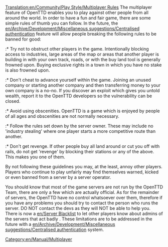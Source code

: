 [[Translation:en/Community/Play Style/Multiplayer Rules]]
The multiplayer feature of OpenTTD enables you to play against other people from all around the world. In order to have a fun and fair game, there are some simple rules of thumb you can follow. In the future, the [[en/Archive/Development/Miscellaneous suggestions/Centralised authentication]] feature will allow people breaking the following rules to be banned for good:

:* Try not to obstruct other players in the game. Intentionally blocking access to industries, large areas of the map or areas that another player is building in with your own track, roads, or with the buy land tool is generally frowned upon. Buying exclusive rights in a town in which you have no stake is also frowned upon.

:* Don't cheat to advance yourself within the game. Joining an unused company or starting another company and then transferring money to your own company is a no-no. If you discover an exploit which gives you untold wealth, report it to the OpenTTD developers so the vulnerability can be closed.

:* Avoid using obscenities. OpenTTD is a game which is enjoyed by people of all ages and obscenities are not normally necessary.

:* Follow the rules set down by the server owner. These may include no 'industry stealing' where one player starts a more competitive route than another.

:* Don't get revenge. If other people buy all land around or cut you off with rails, do not get 'revenge' by blocking their stations or any of the above. This makes you one of them.

By not following these guidelines you may, at the least, annoy other players. Players who continue to play unfairly may find themselves warned, kicked or even banned from a server by a server operator.


You should know that most of the game servers are not run by the OpenTTD Team, there are only a few which are actually official. As for the remainder of servers, the OpenTTD have no control whatsoever over them, therefore if you have any problems you should try to contact the person who runs the server. DO NOT contact the devs as they will NOT be able to help you. There is now a [[en/Server Blacklist]] to let other players know about admins of the servers that act badly . These limitations are to be addressed in the future with a [[en/Archive/Development/Miscellaneous suggestions/Centralised authentication]] system.


[[Category:en/Manual/Multiplayer]]